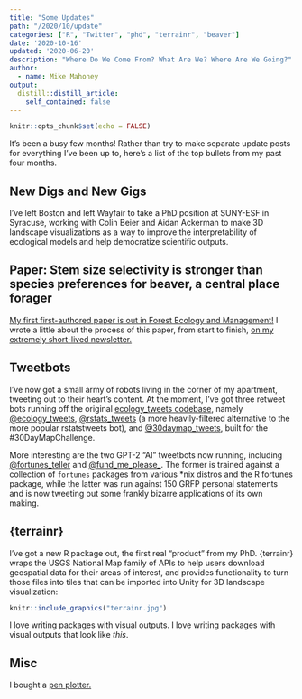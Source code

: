 ```yaml
---
title: "Some Updates"
path: "/2020/10/update"
categories: ["R", "Twitter", "phd", "terrainr", "beaver"]
date: '2020-10-16'
updated: '2020-06-20'
description: "Where Do We Come From? What Are We? Where Are We Going?"
author:
  - name: Mike Mahoney
output:
  distill::distill_article:
    self_contained: false
---
```



```r
knitr::opts_chunk$set(echo = FALSE)
```

It's been a busy few months! Rather than try to make separate update posts for everything I've been up to, here's a list of the top bullets from my past four months.

## New Digs and New Gigs

I've left Boston and left Wayfair to take a PhD position at SUNY-ESF in Syracuse, working with Colin Beier and Aidan Ackerman to make 3D landscape visualizations as a way to improve the interpretability of ecological models and help democratize scientific outputs. 


## Paper: Stem size selectivity is stronger than species preferences for beaver, a central place forager

[My first first-authored paper is out in Forest Ecology and Management!](https://www.sciencedirect.com/science/article/abs/pii/S0378112720311002) I wrote a little about the process of this paper, from start to finish, [on my extremely short-lived newsletter.](https://systematica.substack.com/p/the-making-of)


## Tweetbots

I've now got a small army of robots living in the corner of my apartment, tweeting out to their heart's content. At the moment, I've got three retweet bots running off the original [ecology_tweets codebase](https://github.com/mikemahoney218/retweet_bot), namely [@ecology_tweets](https://twitter.com/ecology_tweets), [@rstats_tweets](https://twitter.com/rstats_tweets) (a more heavily-filtered alternative to the more popular rstatstweets bot), and [@30daymap_tweets](https://twitter.com/30daymap_tweets), built for the \#30DayMapChallenge.

More interesting are the two GPT-2 "AI" tweetbots now running, including [@fortunes_teller](https://twitter.com/fortunes_teller) and [@fund_me_please_](https://twitter.com/fund_me_please_). The former is trained against a collection of `fortunes` packages from various *nix distros and the R fortunes package, while the latter was run against 150 GRFP personal statements and is now tweeting out some frankly bizarre applications of its own making.


## {terrainr}

I've got a new R package out, the first real "product" from my PhD. {terrainr} wraps the USGS National Map family of APIs to help users download geospatial data for their areas of interest, and provides functionality to turn those files into tiles that can be imported into Unity for 3D landscape visualization:

```r
knitr::include_graphics("terrainr.jpg")
```

I love writing packages with visual outputs. I love writing packages with visual outputs that look like _this_. 


## Misc

I bought a [pen plotter.](https://www.instagram.com/p/CDJVN-JlB5R/)
